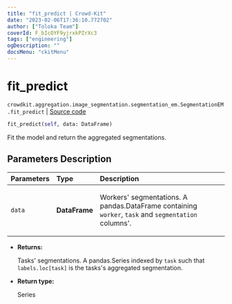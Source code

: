 ```yaml
---
title: "fit_predict | Crowd-Kit"
date: "2023-02-06T17:36:10.772702"
author: ["Toloka Team"]
coverId: F_bIcOYF9yjrxkPZrXc3
tags: ["engineering"]
ogDescription: ""
docsMenu: "ckitMenu"
---
```


# fit_predict
`crowdkit.aggregation.image_segmentation.segmentation_em.SegmentationEM.fit_predict` | [Source code](https://github.com/Toloka/crowd-kit/blob/v1.2.0/crowdkit/aggregation/image_segmentation/segmentation_em.py#L163)

```python
fit_predict(self, data: DataFrame)
```

Fit the model and return the aggregated segmentations.

## Parameters Description

| Parameters | Type | Description |
| :----------| :----| :-----------|
`data`|**DataFrame**|<p>Workers&#x27; segmentations. A pandas.DataFrame containing `worker`, `task` and `segmentation` columns&#x27;.</p>

* **Returns:**

  Tasks' segmentations.
A pandas.Series indexed by `task` such that `labels.loc[task]`
is the tasks's aggregated segmentation.

* **Return type:**

  Series